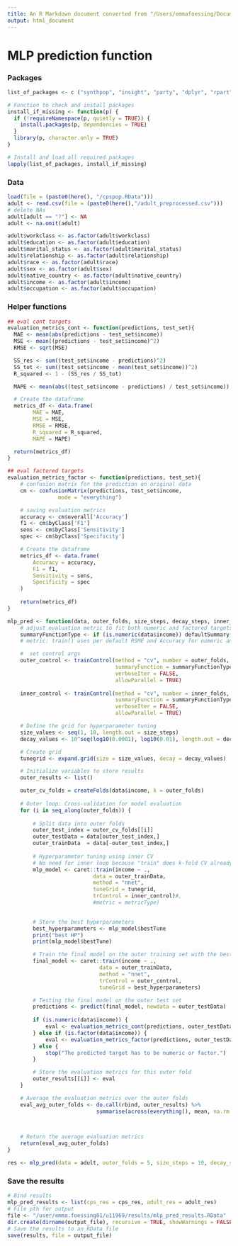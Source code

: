 ```yaml
---
title: An R Markdown document converted from "/Users/emmafoessing/Documents/Master/MA/Code/Master-Thesis/MLP_prediction_model.ipynb"
output: html_document
---
```


# MLP prediction function

### Packages

```r
list_of_packages <- c ("synthpop", "insight", "party", "dplyr", "rpart", "rpart.plot", "randomForest", "pROC", "caret", "pracma", "here", "Hmisc", "randomForest",  "xgboost", "data.table", "RSNNS", "nnet")

# Function to check and install packages
install_if_missing <- function(p) {
  if (!requireNamespace(p, quietly = TRUE)) {
    install.packages(p, dependencies = TRUE)
  }
  library(p, character.only = TRUE)
}

# Install and load all required packages
lapply(list_of_packages, install_if_missing)
```

### Data

```r
load(file = (paste0(here(), "/cpspop.RData")))
adult <- read.csv(file = (paste0(here(),"/adult_preprocessed.csv")))
# delete NAs
adult[adult == "?"] <- NA
adult <- na.omit(adult)

adult$workclass <- as.factor(adult$workclass)
adult$education <- as.factor(adult$education)
adult$marital_status <- as.factor(adult$marital_status)
adult$relationship <- as.factor(adult$relationship)
adult$race <- as.factor(adult$race)
adult$sex <- as.factor(adult$sex)
adult$native_country <- as.factor(adult$native_country)
adult$income <- as.factor(adult$income)
adult$occupation <- as.factor(adult$occupation)
```

### Helper functions

```r
## eval cont targets
evaluation_metrics_cont <- function(predictions, test_set){
  MAE <- mean(abs(predictions - test_set$income))
  MSE <- mean((predictions - test_set$income)^2)
  RMSE <- sqrt(MSE)

  SS_res <- sum((test_set$income - predictions)^2)
  SS_tot <- sum((test_set$income - mean(test_set$income))^2)
  R_squared <- 1 - (SS_res / SS_tot)

  MAPE <- mean(abs((test_set$income - predictions) / test_set$income)) * 100

  # Create the dataframe
  metrics_df <- data.frame(
        MAE = MAE, 
        MSE = MSE, 
        RMSE = RMSE,
        R_squared = R_squared, 
        MAPE = MAPE)

  return(metrics_df)
}
```

```r
## eval factored targets
evaluation_metrics_factor <- function(predictions, test_set){
    # confusion matrix for the prediction on original data
    cm <- confusionMatrix(predictions, test_set$income,
                mode = "everything")

    # saving evaluation metrics
    accuracy <- cm$overall['Accuracy']
    f1 <- cm$byClass['F1']
    sens <- cm$byClass['Sensitivity']
    spec <- cm$byClass['Specificity']

    # Create the dataframe
    metrics_df <- data.frame(
        Accuracy = accuracy, 
        F1 = f1, 
        Sensitivity = sens, 
        Specificity = spec
    )
    
    return(metrics_df)
}
```

```r
mlp_pred <- function(data, outer_folds, size_steps, decay_steps, inner_folds){
    # adjust evaluation metric to fit both numeric and factored targets
    summaryFunctionType <- if (is.numeric(data$income)) defaultSummary else multiClassSummary
    # metric: train() uses per default RSME and Accuracy for numeric and factored targets

    #  set control args
    outer_control <- trainControl(method = "cv", number = outer_folds,
                                  summaryFunction = summaryFunctionType,
                                  verboseIter = FALSE,
                                  allowParallel = TRUE)
        
    inner_control <- trainControl(method = "cv", number = inner_folds, 
                                  summaryFunction = summaryFunctionType,
                                  verboseIter = FALSE,
                                  allowParallel = TRUE)

    # Define the grid for hyperparameter tuning
    size_values <- seq(1, 10, length.out = size_steps)
    decay_values <- 10^seq(log10(0.0001), log10(0.01), length.out = decay_steps)

    # Create grid
    tunegrid <- expand.grid(size = size_values, decay = decay_values)

    # Initialize variables to store results
    outer_results <- list()

    outer_cv_folds = createFolds(data$income, k = outer_folds)
    
    # Outer loop: Cross-validation for model evaluation
    for (i in seq_along(outer_folds)) {
        
        # Split data into outer folds
        outer_test_index = outer_cv_folds[[i]]
        outer_testData = data[outer_test_index,]
        outer_trainData  = data[-outer_test_index,]
        
        # Hyperparameter tuning using inner CV
        # No need for inner loop because "train" does k-fold CV already
        mlp_model <- caret::train(income ~ ., 
                           data = outer_trainData, 
                           method = "nnet", 
                           tuneGrid = tunegrid, 
                           trControl = inner_control)#,
                           #metric = metricType)
            

        # Store the best hyperparameters
        best_hyperparameters <- mlp_model$bestTune
        print("best HP")
        print(mlp_model$bestTune)

        # Train the final model on the outer training set with the best hyperparameters
        final_model <- caret::train(income ~ ., 
                             data = outer_trainData, 
                             method = "nnet", 
                             trControl = outer_control, 
                             tuneGrid = best_hyperparameters)

        # Testing the final model on the outer test set
        predictions <- predict(final_model, newdata = outer_testData)
        
        if (is.numeric(data$income)) {
            eval <- evaluation_metrics_cont(predictions, outer_testData)
        } else if (is.factor(data$income)) {
            eval <- evaluation_metrics_factor(predictions, outer_testData)
        } else {
            stop("The predicted target has to be numeric or factor.")
        }

        # Store the evaluation metrics for this outer fold
        outer_results[[i]] <- eval
    }

    # Average the evaluation metrics over the outer folds
    eval_avg_outer_folds <- do.call(rbind, outer_results) %>%
                            summarise(across(everything(), mean, na.rm = TRUE))

    

    # Return the average evaluation metrics
    return(eval_avg_outer_folds)
}
```

```r
res <- mlp_pred(data = adult, outer_folds = 5, size_steps = 10, decay_steps = 10, inner_folds = 5)
```

### Save the results

```r
# Bind results
mlp_pred_results <- list(cps_res = cps_res, adult_res = adult_res)
# File pth for output
file <- "/user/emma.foessing01/u11969/results/mlp_pred_results.RData" 
dir.create(dirname(output_file), recursive = TRUE, showWarnings = FALSE) # create dir if not there
# Save the results to an RData file 
save(results, file = output_file)
```

